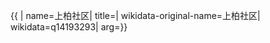 {{ {{{1|PRC admin/showdata}}}|
name=上柏社区|
title=|
wikidata-original-name=上柏社区|
wikidata=q14193293|
arg={{{arg|}}}}}